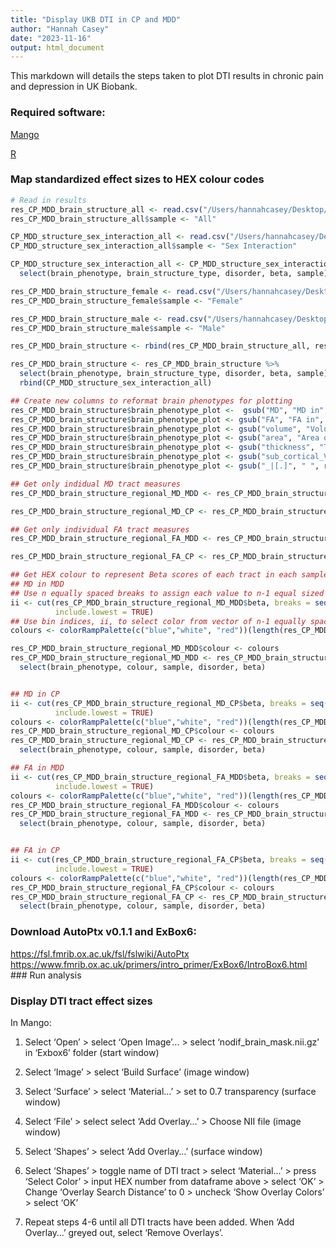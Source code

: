 ```yaml
---
title: "Display UKB DTI in CP and MDD"
author: "Hannah Casey"
date: "2023-11-16"
output: html_document
---
```


This markdown will details the steps taken to plot DTI results in chronic pain and depression in UK Biobank.

### Required software:

[Mango](https://mangoviewer.com)

[R](https://www.r-project.org/#:~:text=Getting%20Started,choose%20your%20preferred%20CRAN%20mirror.)

### Map standardized effect sizes to HEX colour codes

```r
# Read in results 
res_CP_MDD_brain_structure_all <- read.csv("/Users/hannahcasey/Desktop/PhD/projects/UKB_CP_MDD_brain_structure/output/CP_MDD_structure_assoc_all.csv",header=T)
res_CP_MDD_brain_structure_all$sample <- "All"

CP_MDD_structure_sex_interaction_all <- read.csv("/Users/hannahcasey/Desktop/PhD/projects/UKB_CP_MDD_brain_structure/output/CP_MDD_structure_sex_interaction_all.csv",header=T)
CP_MDD_structure_sex_interaction_all$sample <- "Sex Interaction"

CP_MDD_structure_sex_interaction_all <- CP_MDD_structure_sex_interaction_all %>%
  select(brain_phenotype, brain_structure_type, disorder, beta, sample)

res_CP_MDD_brain_structure_female <- read.csv("/Users/hannahcasey/Desktop/PhD/projects/UKB_CP_MDD_brain_structure/output/CP_MDD_structure_assoc_females.csv",header=T)
res_CP_MDD_brain_structure_female$sample <- "Female"

res_CP_MDD_brain_structure_male <- read.csv("/Users/hannahcasey/Desktop/PhD/projects/UKB_CP_MDD_brain_structure/output/CP_MDD_structure_assoc_males.csv",header=T)
res_CP_MDD_brain_structure_male$sample <- "Male"

res_CP_MDD_brain_structure <- rbind(res_CP_MDD_brain_structure_all, res_CP_MDD_brain_structure_female, res_CP_MDD_brain_structure_male)

res_CP_MDD_brain_structure <- res_CP_MDD_brain_structure %>%
  select(brain_phenotype, brain_structure_type, disorder, beta, sample) %>%
  rbind(CP_MDD_structure_sex_interaction_all)

## Create new columns to reformat brain phenotypes for plotting
res_CP_MDD_brain_structure$brain_phenotype_plot <-  gsub("MD", "MD in", res_CP_MDD_brain_structure$brain_phenotype)
res_CP_MDD_brain_structure$brain_phenotype_plot <- gsub("FA", "FA in", res_CP_MDD_brain_structure$brain_phenotype_plot)
res_CP_MDD_brain_structure$brain_phenotype_plot <- gsub("volume", "Volume of", res_CP_MDD_brain_structure$brain_phenotype_plot)
res_CP_MDD_brain_structure$brain_phenotype_plot <- gsub("area", "Area of", res_CP_MDD_brain_structure$brain_phenotype_plot)
res_CP_MDD_brain_structure$brain_phenotype_plot <- gsub("thickness", "Thickness of", res_CP_MDD_brain_structure$brain_phenotype_plot)
res_CP_MDD_brain_structure$brain_phenotype_plot <- gsub("sub_cortical_Volume", "Subcortical volume", res_CP_MDD_brain_structure$brain_phenotype_plot)
res_CP_MDD_brain_structure$brain_phenotype_plot <- gsub("_|[.]", " ", res_CP_MDD_brain_structure$brain_phenotype_plot)

## Get only indidual MD tract measures
res_CP_MDD_brain_structure_regional_MD_MDD <- res_CP_MDD_brain_structure[(res_CP_MDD_brain_structure$brain_structure_type == "MD Tracts") & (res_CP_MDD_brain_structure$disorder == "recurrent_depression"),]

res_CP_MDD_brain_structure_regional_MD_CP <- res_CP_MDD_brain_structure[(res_CP_MDD_brain_structure$brain_structure_type == "MD Tracts") & (res_CP_MDD_brain_structure$disorder == "chronic_pain"),]

## Get only individual FA tract measures
res_CP_MDD_brain_structure_regional_FA_MDD <- res_CP_MDD_brain_structure[(res_CP_MDD_brain_structure$brain_structure_type == "FA Tracts")  & (res_CP_MDD_brain_structure$disorder == "recurrent_depression"),]

res_CP_MDD_brain_structure_regional_FA_CP <- res_CP_MDD_brain_structure[(res_CP_MDD_brain_structure$brain_structure_type == "FA Tracts") & (res_CP_MDD_brain_structure$disorder == "chronic_pain"),]

## Get HEX colour to represent Beta scores of each tract in each sample
## MD in MDD
## Use n equally spaced breaks to assign each value to n-1 equal sized bins 
ii <- cut(res_CP_MDD_brain_structure_regional_MD_MDD$beta, breaks = seq(-0.1, 0.1, len = length(res_CP_MDD_brain_structure_regional_MD_MDD$beta)), 
          include.lowest = TRUE)
## Use bin indices, ii, to select color from vector of n-1 equally spaced colors
colours <- colorRampPalette(c("blue","white", "red"))(length(res_CP_MDD_brain_structure_regional_MD_MDD$beta))[ii]

res_CP_MDD_brain_structure_regional_MD_MDD$colour <- colours
res_CP_MDD_brain_structure_regional_MD_MDD <- res_CP_MDD_brain_structure_regional_MD_MDD %>%
  select(brain_phenotype, colour, sample, disorder, beta)


## MD in CP
ii <- cut(res_CP_MDD_brain_structure_regional_MD_CP$beta, breaks = seq(-0.1, 0.1, len = length(res_CP_MDD_brain_structure_regional_MD_CP$beta)), 
          include.lowest = TRUE)
colours <- colorRampPalette(c("blue","white", "red"))(length(res_CP_MDD_brain_structure_regional_MD_CP$beta))[ii]
res_CP_MDD_brain_structure_regional_MD_CP$colour <- colours
res_CP_MDD_brain_structure_regional_MD_CP <- res_CP_MDD_brain_structure_regional_MD_CP %>%
  select(brain_phenotype, colour, sample, disorder, beta)

## FA in MDD
ii <- cut(res_CP_MDD_brain_structure_regional_FA_MDD$beta, breaks = seq(-0.1, 0.1, len = length(res_CP_MDD_brain_structure_regional_FA_MDD$beta)), 
          include.lowest = TRUE)
colours <- colorRampPalette(c("blue","white", "red"))(length(res_CP_MDD_brain_structure_regional_FA_MDD$beta))[ii]
res_CP_MDD_brain_structure_regional_FA_MDD$colour <- colours
res_CP_MDD_brain_structure_regional_FA_MDD <- res_CP_MDD_brain_structure_regional_FA_MDD %>%
  select(brain_phenotype, colour, sample, disorder, beta)


## FA in CP
ii <- cut(res_CP_MDD_brain_structure_regional_FA_CP$beta, breaks = seq(-0.1, 0.1, len = length(res_CP_MDD_brain_structure_regional_FA_CP$beta)), 
          include.lowest = TRUE)
colours <- colorRampPalette(c("blue","white", "red"))(length(res_CP_MDD_brain_structure_regional_FA_CP$beta))[ii]
res_CP_MDD_brain_structure_regional_FA_CP$colour <- colours
res_CP_MDD_brain_structure_regional_FA_CP <- res_CP_MDD_brain_structure_regional_FA_CP %>%
  select(brain_phenotype, colour, sample, disorder, beta)

```

### Download AutoPtx v0.1.1 and ExBox6:

[https://fsl.fmrib.ox.ac.uk/fsl/fslwiki/AutoPtx](https://fsl.fmrib.ox.ac.uk/fsl/fslwiki/AutoPtx)
[https://www.fmrib.ox.ac.uk/primers/intro_primer/ExBox6/IntroBox6.html](https://www.fmrib.ox.ac.uk/primers/intro_primer/ExBox6/IntroBox6.html)
### Run analysis 

### Display DTI tract effect sizes

In Mango:

1. Select 'Open' > select 'Open Image'... > select 'nodif_brain_mask.nii.gz' in 'Exbox6' folder (start window)

2. Select 'Image' > select 'Build Surface' (image window)

3.  Select 'Surface' > select 'Material...' > set to 0.7 transparency (surface window)

4. Select 'File' > select select 'Add Overlay...' > Choose NII file  (image window)

5. Select 'Shapes' > select 'Add Overlay...' (surface window)

6. Select 'Shapes' > toggle name of DTI tract > select 'Material...' > press 'Select Color' > input HEX number from dataframe above > select 'OK' > Change 'Overlay Search Distance' to 0 > uncheck 'Show Overlay Colors' > select 'OK'

7. Repeat steps 4-6 until all DTI tracts have been added. When 'Add Overlay...' greyed out, select 'Remove Overlays'.


